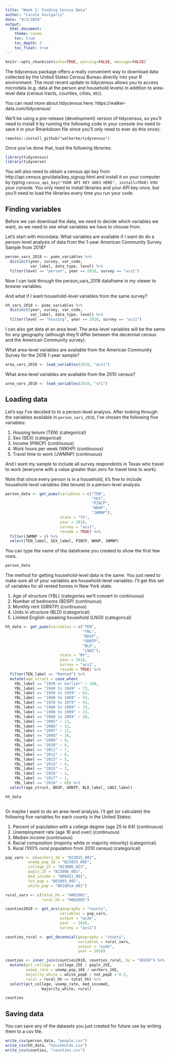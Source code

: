 ---
title: "Week 1: Finding Census Data"
author: "Carole Voulgaris"
date: "9/3/2020"
output: 
  html_document:
    theme: cosmo
    toc: true
    toc_depth: 3
    toc_float: true
---

```{r setup, include=FALSE}
knitr::opts_chunk$set(echo=TRUE, warning=FALSE, message=FALSE)
```

The tidycensus package offers a really convenient way to download data collected by the United States Census Bureau directly into your R environment. The most recent update to tidycensus allows you to access microdata (e.g. data at the person and household levels) in addition to area-level data (census tracts, counties, cities, etc). 

You can read more about tidycensus here: https://walker-data.com/tidycensus/

We'll be using a pre-release (development) version of tidycensus, so you'll need to install it by running the following code in your console (no need to save it in your Rmarkdown file since you'll only need to ever do this once):

`remotes::install_github("walkerke/tidycensus")`

Once you've done that, load the following libraries:

```{r load libraries}
library(tidycensus)
library(tidyverse)
```

You will also need to obtain a census api key from http://api.census.gov/data/key_signup.html and install it on your computer by typing `census_api_key("YOUR API KEY GOES HERE", install=TRUE)` into your console. You only need to install libraries and your API key once, but you'll need to load the libraries every time you run your code.

## Finding variables
Before we can download the data, we need to decide which variables we want, so we need to see what variables we have to choose from.

Let's start with microdata. What variables are available if I want do do a person-level analysis of data from the 1-year American Community Survey Sample from 2018?

```{r load person-level microdata variables}
person_vars_2018 <- pums_variables %>%
  distinct(year, survey, var_code, 
           var_label, data_type, level) %>%
  filter(level == "person", year == 2018, survey == "acs1")
```

Now I can look through the person_vars_2018 dataframe in my viewer to browse variables.

And what if I want household-level variables from the same survey?

```{r load household-level microdata variables}
hh_vars_2018 <- pums_variables %>%
  distinct(year, survey, var_code, 
           var_label, data_type, level) %>%
  filter(level == "housing", year == 2018, survey == "acs1")
```

I can also get data at an area level. The area-level variables will be the same for any geography (although they'll differ between the decennial census and the American Community survey). 

What area-level variables are available from the American Community Survey for the 2018 1-year sample?

``` {r load ACS area variables}
area_vars_2018 <- load_variables(2018, "acs1")
```

What area-level variables are available from the 2010 census?

```{r load decennial variables}
area_vars_2010 <- load_variables(2010, "sf1")
```

## Loading data

Let's say I've decided to to a person-level analysis. After looking through the variables available in `person_vars_2018`, I've chosen the following five variables: 

1. Housing tenure (TEN) (categorical)
2. Sex (SEX) (categorical)
3. Income (PINCP) (continuous)
4. Work hours per week (WKHP) (continuous)
5. Travel time to work (JWMNP) (continuous)

And I want my sample to include all survey respondents in Texas who travel to work (everyone with a value greater than zero for travel time to work).

Note that since every person is in a household, it's fine to include household-level variables (like tenure) in a person-level analysis

``` {r load person-level data, results = 'hide'}
person_data <- get_pums(variables = c("TEN", 
                                      "SEX", 
                                      "PINCP", 
                                      "WKHP", 
                                      "JWMNP"),
                        state = "TX", 
                        year = 2018, 
                        survey = "acs1",
                        recode = TRUE) %>%
  filter(JWMNP > 0) %>%
  select(TEN_label, SEX_label, PINCP, WKHP, JWMNP)
```

You can type the name of the dataframe you created to show the first few rows.
``` {r show person-level data}
person_data
```

The method for getting household-level data is the same. You just need to make sure all of your variables are household-level variables. I'll get this set of variables for all rented homes in New York state.

1. Age of structure (YBL) (categories we'll convert to continuous)
2. Number of bedrooms (BDSP) (continuous)
3. Monthly rent (GRNTP) (continuous)
4. Units in structure (BLD) (categorical)
5. Limited English-speaking household (LNGI) (categorical)

``` {r load household-level data, results = 'hide'}
hh_data <- get_pums(variables = c("TEN", 
                                  "YBL", 
                                  "BDSP", 
                                  "GRNTP", 
                                  "BLD",
                                  "LNGI"),
                        state = "NY", 
                        year = 2018, 
                        survey = "acs1",
                        recode = TRUE) %>%
  filter(TEN_label == "Rented") %>%
  mutate(age_struct = case_when(
    YBL_label == "1939 or earlier" ~ 100,
    YBL_label == "1940 to 1949" ~ 73,
    YBL_label == "1950 to 1959" ~ 63,
    YBL_label == "1960 to 1969" ~ 53,
    YBL_label == "1970 to 1979" ~ 43,
    YBL_label == "1980 to 1989" ~ 33,
    YBL_label == "1990 to 1999" ~ 23,
    YBL_label == "2000 to 2004" ~ 16,
    YBL_label == "2005" ~ 13,
    YBL_label == "2006" ~ 12,
    YBL_label == "2007" ~ 11,
    YBL_label == "2008" ~ 10,
    YBL_label == "2009" ~ 9,
    YBL_label == "2010" ~ 8,
    YBL_label == "2011" ~ 7,
    YBL_label == "2012" ~ 6,
    YBL_label == "2013" ~ 5,
    YBL_label == "2014" ~ 4,
    YBL_label == "2015" ~ 3,
    YBL_label == "2016" ~ 2,
    YBL_label == "2017" ~ 1,
    YBL_label == "2018" ~ 0)) %>%
  select(age_struct, BDSP, GRNTP, BLD_label, LNGI_label)
```

```{r show household data}

hh_data
  
```

Or maybe I want to do an area-level analysis. I'll get (or calculate) the following five variables for each county in the United States:

1. Percent of population with a college degree (age 25 to 64) (continuous)
2. Unemployment rate (age 16 and over) (continuous)
3. Median income (continuous)
4. Racial composition (majority white or majority minority) (categorical)
5. Rural (100% rural population from 2010 census) (categorical)

``` {r load county-level data}
pop_vars <- c(workers_16 = "B23025_002",
          unemp_pop_16 = "B23025_005",
          college_25 = "B23006_023",
          popln_25 = "B23006_001",
          med_income = "B06011_001",
          tot_pop = "B01003_001",
          white_pop = "B01001A_001")

rural_vars <- c(total_hh = "H002001",
                rural_hh = "H002005")

counties2018 <- get_acs(geography = "county", 
                        variables = pop_vars, 
                        output = "wide",
                        year  = 2018,
                        survey = "acs1")

counties_rural <- get_decennial(geography = "county", 
                                variables = rural_vars, 
                                output = "wide",
                                year = 2010)

counties <- inner_join(counties2018, counties_rural, by = "GEOID") %>%
  mutate(pct_college = college_25E / popln_25E,
         unemp_rate = unemp_pop_16E / workers_16E,
         majority_white = white_popE / tot_popE > 0.5,
         rural = rural_hh == total_hh) %>%
  select(pct_college, unemp_rate, med_incomeE, 
                majority_white, rural)

counties
```

## Saving data

You can save any of the datasets you just created for future use by writing them to a csv file. 

``` {r save dataframes as csv}
write_csv(person_data, "people.csv")
write_csv(hh_data, "households.csv")
write_csv(counties, "counties.csv")
```